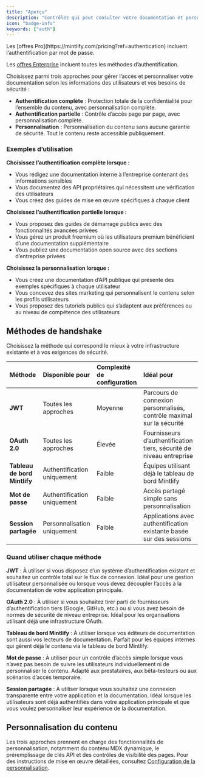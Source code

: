 ```yaml
---
title: "Aperçu"
description: "Contrôlez qui peut consulter votre documentation et personnalisez son expérience"
icon: "badge-info"
keywords: ["auth"]
---
```


<Info>
  Les [offres Pro](https://mintlify.com/pricing?ref=authentication) incluent l’authentification par mot de passe.

  Les [offres Enterprise](https://mintlify.com/pricing?ref=authentication) incluent toutes les méthodes d’authentification.
</Info>

Choisissez parmi trois approches pour gérer l’accès et personnaliser votre documentation selon les informations des utilisateurs et vos besoins de sécurité :

- **Authentification complète** : Protection totale de la confidentialité pour l’ensemble du contenu, avec personnalisation complète.
- **Authentification partielle** : Contrôle d’accès page par page, avec personnalisation complète.
- **Personnalisation** : Personnalisation du contenu sans aucune garantie de sécurité. Tout le contenu reste accessible publiquement.

### Exemples d’utilisation

**Choisissez l’authentification complète lorsque :**

- Vous rédigez une documentation interne à l’entreprise contenant des informations sensibles
- Vous documentez des API propriétaires qui nécessitent une vérification des utilisateurs
- Vous créez des guides de mise en œuvre spécifiques à chaque client

**Choisissez l’authentification partielle lorsque :**

- Vous proposez des guides de démarrage publics avec des fonctionnalités avancées privées
- Vous gérez un produit freemium où les utilisateurs premium bénéficient d’une documentation supplémentaire
- Vous publiez une documentation open source avec des sections d’entreprise privées

**Choisissez la personnalisation lorsque :**

- Vous créez une documentation d’API publique qui présente des exemples spécifiques à chaque utilisateur
- Vous concevez des sites marketing qui personnalisent le contenu selon les profils utilisateurs
- Vous proposez des tutoriels publics qui s’adaptent aux préférences ou au niveau de compétence des utilisateurs

## Méthodes de handshake

Choisissez la méthode qui correspond le mieux à votre infrastructure existante et à vos exigences de sécurité.

| Méthode | Disponible pour | Complexité de configuration | Idéal pour |
|:-------|:--------------|:-----------------|:----------|
| **JWT** | Toutes les approches | Moyenne | Parcours de connexion personnalisés, contrôle maximal sur la sécurité |
| **OAuth 2.0** | Toutes les approches | Élevée | Fournisseurs d’authentification tiers, sécurité de niveau entreprise |
| **Tableau de bord Mintlify** | Authentification uniquement | Faible | Équipes utilisant déjà le tableau de bord Mintlify |
| **Mot de passe** | Authentification uniquement | Faible | Accès partagé simple sans personnalisation |
| **Session partagée** | Personnalisation uniquement | Faible | Applications avec authentification existante basée sur des sessions |

### Quand utiliser chaque méthode

**JWT** : À utiliser si vous disposez d’un système d’authentification existant et souhaitez un contrôle total sur le flux de connexion. Idéal pour une gestion utilisateur personnalisée ou lorsque vous devez découpler l’accès à la documentation de votre application principale.

**OAuth 2.0** : À utiliser si vous souhaitez tirer parti de fournisseurs d’authentification tiers (Google, GitHub, etc.) ou si vous avez besoin de normes de sécurité de niveau entreprise. Idéal pour les organisations utilisant déjà une infrastructure OAuth.

**Tableau de bord Mintlify** : À utiliser lorsque vos éditeurs de documentation sont aussi vos lecteurs de documentation. Parfait pour les équipes internes qui gèrent déjà le contenu via le tableau de bord Mintlify.

**Mot de passe** : À utiliser pour un contrôle d’accès simple lorsque vous n’avez pas besoin de suivre les utilisateurs individuellement ni de personnaliser le contenu. Adapté aux prestataires, aux bêta-testeurs ou aux scénarios d’accès temporaire.

**Session partagée** : À utiliser lorsque vous souhaitez une connexion transparente entre votre application et la documentation. Idéal lorsque les utilisateurs sont déjà authentifiés dans votre application principale et que vous voulez personnaliser leur expérience de la documentation.

## Personnalisation du contenu

Les trois approches prennent en charge des fonctionnalités de personnalisation, notamment du contenu MDX dynamique, le préremplissage de clés API et des contrôles de visibilité des pages. Pour des instructions de mise en œuvre détaillées, consultez [Configuration de la personnalisation](/fr/authentication-personalization/personalization-setup).
